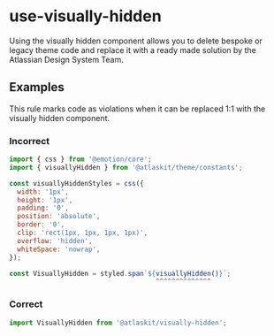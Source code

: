 # use-visually-hidden

Using the visually hidden component allows you to delete bespoke or legacy theme code and replace it with a ready made solution by the Atlassian Design System Team.

## Examples

This rule marks code as violations when it can be replaced 1:1 with the visually hidden component.

### Incorrect

```js
import { css } from '@emotion/core';
import { visuallyHidden } from '@atlaskit/theme/constants';

const visuallyHiddenStyles = css({
  width: '1px',
  height: '1px',
  padding: '0',
  position: 'absolute',
  border: '0',
  clip: 'rect(1px, 1px, 1px, 1px)',
  overflow: 'hidden',
  whiteSpace: 'nowrap',
});

const VisuallyHidden = styled.span`${visuallyHidden()}`;
                                     ^^^^^^^^^^^^^^
```

### Correct

```js
import VisuallyHidden from '@atlaskit/visually-hidden';
```
